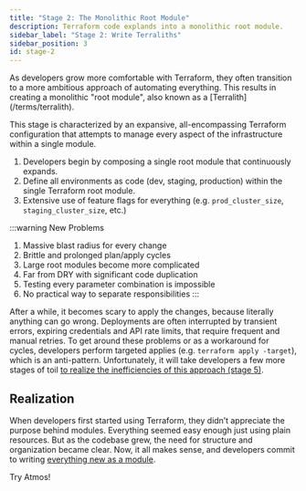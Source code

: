 ```yaml
---
title: "Stage 2: The Monolithic Root Module"
description: Terraform code explands into a monolithic root module.
sidebar_label: "Stage 2: Write Terraliths"
sidebar_position: 3
id: stage-2
---
```


<Intro>
As developers grow more comfortable with Terraform, they often transition to a more ambitious approach of automating everything. This results in creating a monolithic "root module", also known as a [Terralith](/terms/terralith). 
</Intro>

This stage is characterized by an expansive,
all-encompassing Terraform configuration that attempts to manage every aspect of the infrastructure within a single module.

1. Developers begin by composing a single root module that continuously expands.
2. Define all environments as code (dev, staging, production) within the single Terraform root module.
3. Extensive use of feature flags for everything (e.g. `prod_cluster_size`, `staging_cluster_size`, etc.)

:::warning New Problems
1. Massive blast radius for every change
2. Brittle and prolonged plan/apply cycles
3. Large root modules become more complicated
4. Far from DRY with significant code duplication
5. Testing every parameter combination is impossible
6. No practical way to separate responsibilities
:::

After a while, it becomes scary to apply the changes, because literally anything can go wrong. Deployments are often interrupted by transient errors, 
expiring credentials and API rate limits, that require frequent and manual retries. To get around these problems or as a workaround 
for cycles, developers perform targeted applies (e.g. `terraform apply -target`), which is an anti-pattern. 
Unfortunately, it will take developers a few more stages of toil [to realize the inefficiencies of this approach (stage 5)](/introduction/why-atmos/stage-5).

## Realization

When developers first started using Terraform, they didn’t appreciate the purpose behind modules. 
Everything seemed easy enough just using plain resources. But as the codebase grew, the need for structure and organization became
clear. Now, it all makes sense, and developers commit to writing [everything new as a module](/introduction/why-atmos/stage-3).

<Link
    to="/introduction/why-atmos/nirvana"
    className="button button--lg button--primary">
    Try Atmos!
</Link>

